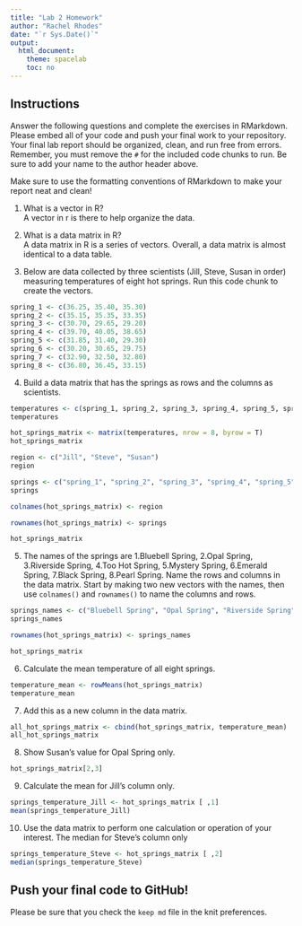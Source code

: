 ```yaml
---
title: "Lab 2 Homework"
author: "Rachel Rhodes"
date: "`r Sys.Date()`"
output:
  html_document:
    theme: spacelab
    toc: no
---
```


## Instructions
Answer the following questions and complete the exercises in RMarkdown. Please embed all of your code and push your final work to your repository. Your final lab report should be organized, clean, and run free from errors. Remember, you must remove the `#` for the included code chunks to run. Be sure to add your name to the author header above.  

Make sure to use the formatting conventions of RMarkdown to make your report neat and clean!  

1. What is a vector in R?  
A vector in r is there to help organize the data.

2. What is a data matrix in R?  
A data matrix in R is a series of vectors. Overall, a data matrix is almost identical to a data table.

3. Below are data collected by three scientists (Jill, Steve, Susan in order) measuring temperatures of eight hot springs. Run this code chunk to create the vectors.  
```r
spring_1 <- c(36.25, 35.40, 35.30)
spring_2 <- c(35.15, 35.35, 33.35)
spring_3 <- c(30.70, 29.65, 29.20)
spring_4 <- c(39.70, 40.05, 38.65)
spring_5 <- c(31.85, 31.40, 29.30)
spring_6 <- c(30.20, 30.65, 29.75)
spring_7 <- c(32.90, 32.50, 32.80)
spring_8 <- c(36.80, 36.45, 33.15)
```

4. Build a data matrix that has the springs as rows and the columns as scientists.  
```r
temperatures <- c(spring_1, spring_2, spring_3, spring_4, spring_5, spring_6, spring_7, spring_8)
temperatures
```

```r
hot_springs_matrix <- matrix(temperatures, nrow = 8, byrow = T)
hot_springs_matrix
```

```r
region <- c("Jill", "Steve", "Susan")
region
```

```r
springs <- c("spring_1", "spring_2", "spring_3", "spring_4", "spring_5", "spring_6", "spring_7", "spring_8")
springs
```

```r
colnames(hot_springs_matrix) <- region
```

```r
rownames(hot_springs_matrix) <- springs
```

```r
hot_springs_matrix
```

5. The names of the springs are 1.Bluebell Spring, 2.Opal Spring, 3.Riverside Spring, 4.Too Hot Spring, 5.Mystery Spring, 6.Emerald Spring, 7.Black Spring, 8.Pearl Spring. Name the rows and columns in the data matrix. Start by making two new vectors with the names, then use `colnames()` and `rownames()` to name the columns and rows.
```r
springs_names <- c("Bluebell Spring", "Opal Spring", "Riverside Spring", "Too Hot Spring", "Mystery Spring", "Emerald Spring", "Black Spring", "Pearl Spring")
springs_names
```

```r
rownames(hot_springs_matrix) <- springs_names
```

```r
hot_springs_matrix
```

6. Calculate the mean temperature of all eight springs.
```r
temperature_mean <- rowMeans(hot_springs_matrix)
temperature_mean
```

7. Add this as a new column in the data matrix.  
```r
all_hot_springs_matrix <- cbind(hot_springs_matrix, temperature_mean)
all_hot_springs_matrix
```

8. Show Susan's value for Opal Spring only.
```r
hot_springs_matrix[2,3]
```

9. Calculate the mean for Jill's column only.  
```r
springs_temperature_Jill <- hot_springs_matrix [ ,1]
mean(springs_temperature_Jill)
```

10. Use the data matrix to perform one calculation or operation of your interest.
The median for Steve's column only
```r
springs_temperature_Steve <- hot_springs_matrix [ ,2]
median(springs_temperature_Steve)
```
## Push your final code to GitHub!
Please be sure that you check the `keep md` file in the knit preferences.  
